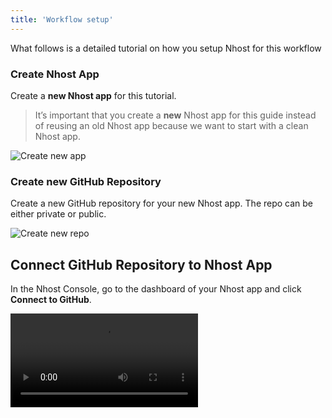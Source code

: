 ```yaml
---
title: 'Workflow setup'
---
```


What follows is a detailed tutorial on how you setup Nhost for this workflow

### Create Nhost App

Create a **new Nhost app** for this tutorial.

> It’s important that you create a **new** Nhost app for this guide instead of reusing an old Nhost app because we want to start with a clean Nhost app.

![Create new app](/images/cli-workflow/create-app.png)

### Create new GitHub Repository

Create a new GitHub repository for your new Nhost app. The repo can be either private or public.

![Create new repo](/images/cli-workflow/create-repo.png)

## Connect GitHub Repository to Nhost App

In the Nhost Console, go to the dashboard of your Nhost app and click **Connect to GitHub**.

<Video src="/videos/cli-workflow/connect-github-repo.mp4">
</Video>
